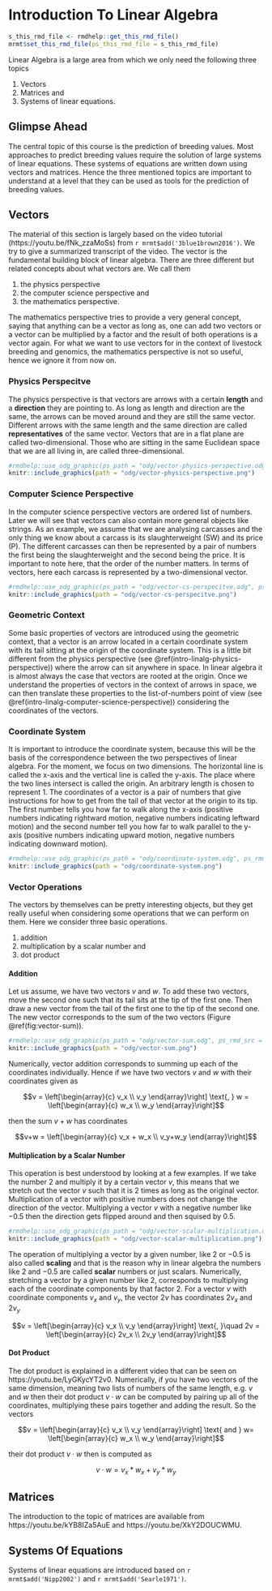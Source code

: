 # Introduction To Linear Algebra {#intro-linalg}
```r
s_this_rmd_file <- rmdhelp::get_this_rmd_file()
mrmt$set_this_rmd_file(ps_this_rmd_file = s_this_rmd_file)
```

Linear Algebra is a large area from which we only need the following three topics

1. Vectors
2. Matrices and 
3. Systems of linear equations.


## Glimpse Ahead {#intro-linalg-glimpse-ahead}
The central topic of this course is the prediction of breeding values. Most approaches to predict breeding values require the solution of large systems of linear equations. These systems of equations are written down using vectors and matrices. Hence the three mentioned topics are important to understand at a level that they can be used as tools for the prediction of breeding values. 


## Vectors {#intro-linalg-vectors}
The material of this section is largely based on the video tutorial (https://youtu.be/fNk_zzaMoSs) from `r mrmt$add('3blue1brown2016')`. We try to give a summarized transcript of the video. The vector is the fundamental building block of linear algebra. There are three different but related concepts about what vectors are. We call them 

1. the physics perspective
2. the computer science perspective and 
3. the mathematics perspective.

The mathematics perspective tries to provide a very general concept, saying that anything can be a vector as long as, one can add two vectors or a vector can be multiplied by a factor and the result of both operations is a vector again. For what we want to use vectors for in the context of livestock breeding and genomics, the mathematics perspective is not so useful, hence we ignore it from now on.


### Physics Perspecitve {#intro-linalg-physics-perspective}
The physics perspective is that vectors are arrows with a certain **length** and a **direction** they are pointing to. As long as length and direction are the same, the arrows can be moved around and they are still the same vector. Different arrows with the same length and the same direction are called **representatives** of the same vector. Vectors that are in a flat plane are called two-dimensional. Those who are sitting in the same Euclidean space that we are all living in, are called three-dimensional. 

```r
#rmdhelp::use_odg_graphic(ps_path = "odg/vector-physics-perspective.odg", ps_rmd_src = s_this_rmd_file)
knitr::include_graphics(path = "odg/vector-physics-perspective.png")
```


### Computer Science Perspective {#intro-linalg-computer-science-perspective}
In the computer science perspective vectors are ordered list of numbers. Later we will see that vectors can also contain more general objects like strings. As an example, we assume that we are analysing carcasses and the only thing we know about a carcass is its slaughterweight (SW) and its price (P). The different carcasses can then be represented by a pair of numbers the first being the slaughterweight and the second being the price. It is important to note here, that the order of the number matters. In terms of vectors, here each carcass is represented by a two-dimensional vector. 
 
```r
#rmdhelp::use_odg_graphic(ps_path = "odg/vector-cs-perspecitve.odg", ps_rmd_src = s_this_rmd_file)
knitr::include_graphics(path = "odg/vector-cs-perspecitve.png")
```
 
 
### Geometric Context {#intro-linalg-geometric-context}
Some basic properties of vectors are introduced using the geometric context, that a vector is an arrow located in a certain coordinate system with its tail sitting at the origin of the coordinate system. This is a little bit different from the physics perspective (see \@ref(intro-linalg-physics-perspective)) where the arrow can sit anywhere in space. In linear algebra it is almost always the case that vectors are rooted at the origin. Once we understand the properties of vectors in the context of arrows in space, we can then translate these properties to the list-of-numbers point of view (see \@ref(intro-linalg-computer-science-perspective)) considering the coordinates of the vectors.


### Coordinate System {#intro-linalg-coordinate-system}
It is important to introduce the coordinate system, because this will be the basis of the correspondence between the two perspectives of linear algebra. For the moment, we focus on two dimensions. The horizontal line is called the x-axis and the vertical line is called the y-axis. The place where the two lines intersect is called the origin. An arbitrary length is chosen to represent $1$. The coordinates of a vector is a pair of numbers that give instructions for how to get from the tail of that vector at the origin to its tip. The first number tells you how far to walk along the x-axis (positive numbers indicating rightward motion, negative numbers indicating leftward motion) and the second number tell you how far to walk parallel to the y-axis (positive numbers indicating upward motion, negative numbers indicating downward motion). 

```r
#rmdhelp::use_odg_graphic(ps_path = "odg/coordinate-system.odg", ps_rmd_src = s_this_rmd_file)
knitr::include_graphics(path = "odg/coordinate-system.png")
```


### Vector Operations {#intro-linalg-vector-operations} 
The vectors by themselves can be pretty interesting objects, but they get really useful when considering some operations that we can perform on them. Here we consider three basic operations. 

1. addition
2. multiplication by a scalar number and 
3. dot product


#### Addition {#intro-linalg-vector-addition}
Let us assume, we have two vectors $v$ and $w$. To add these two vectors, move the second one such that its tail sits at the tip of the first one. Then draw a new vector from the tail of the first one to the tip of the second one. The new vector corresponds to the sum of the two vectors (Figure \@ref(fig:vector-sum)). 

```r
#rmdhelp::use_odg_graphic(ps_path = "odg/vector-sum.odg", ps_rmd_src = s_this_rmd_file)
knitr::include_graphics(path = "odg/vector-sum.png")
```

Numerically, vector addition corresponds to summing up each of the coordinates individually. Hence if we have two vectors $v$ and $w$ with their coordinates given as 

$$v = \left[\begin{array}{c} v_x \\ v_y \end{array}\right] \text{, } w = \left[\begin{array}{c} w_x \\ w_y \end{array}\right]$$

then the sum $v+w$ has coordinates

$$v+w =  \left[\begin{array}{c} v_x + w_x \\ v_y+w_y \end{array}\right]$$


#### Multiplication by a Scalar Number  {#intro-linalg-vector-scalar-multiplication}
This operation is best understood by looking at a few examples. If we take the number $2$ and multiply it by a certain vector $v$, this means that we stretch out the vector $v$ such that it is $2$ times as long as the original vector. Multiplication of a vector with positive numbers does not change the direction of the vector. Multiplying a vector $v$ with a negative number like $-0.5$ then the direction gets flipped around and then squised by $0.5$. 
 
```r
#rmdhelp::use_odg_graphic(ps_path = "odg/vector-scalar-multiplication.odg", ps_rmd_src = s_this_rmd_file)
knitr::include_graphics(path = "odg/vector-scalar-multiplication.png")
```
 
The operation of multiplying a vector by a given number, like $2$ or $-0.5$ is also called **scaling** and that is the reason why in linear algebra the numbers like $2$ and $-0.5$ are called **scalar** numbers or just scalars. Numerically, stretching a vector by a given number like $2$, corresponds to multiplying each of the coordinate components by that factor $2$. For a vector $v$ with coordinate components $v_x$ and $v_y$, the vector $2v$ has coordinates $2v_x$ and $2v_y$

$$v = \left[\begin{array}{c} v_x \\ v_y \end{array}\right] \text{, }\quad 2v = \left[\begin{array}{c} 2v_x \\ 2v_y \end{array}\right]$$


#### Dot Product {#intro-linalg-dot-product}
The dot product is explained in a different video that can be seen on https://youtu.be/LyGKycYT2v0. Numerically, if you have two vectors of the same dimension, meaning two lists of numbers of the same length, e.g. $v$ and $w$ then their dot product $v \cdot w$ can be computed by pairing up all of the coordinates, multiplying these pairs together and adding the result. So the vectors

$$v = \left[\begin{array}{c} v_x \\ v_y \end{array}\right] \text{ and } w= \left[\begin{array}{c} w_x \\ w_y \end{array}\right]$$

their dot product $v \cdot w$ then is computed as 

$$v \cdot w = v_x * w_x + v_y * w_y$$

 
## Matrices {#intro-linalg-matrices}
The introduction to the topic of matrices are available from https://youtu.be/kYB8IZa5AuE and https://youtu.be/XkY2DOUCWMU. 


## Systems Of Equations {#intro-linalg-matrices}
Systems of linear equations are introduced based on `r mrmt$add('Nipp2002')` and `r mrmt$add('Searle1971')`. 






